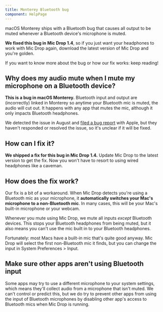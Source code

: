 ```yaml
---
title: Monterey Bluetooth bug
component: HelpPage
---
```



<Panel>

macOS Monterey ships with a Bluetooth bug that causes all output to be muted whenever a Bluetooth device's microphone is muted.

**We fixed this bug in Mic Drop 1.4**, so if you just want your headphones to work with Mic Drop again, <DownloadLink>download the latest version of Mic Drop</DownloadLink> and you're golden.

If you want to know more about the bug or how our fix works: keep reading!

## Why does my audio mute when I mute my microphone on a Bluetooth device?

**This is a bug in macOS Monterey.** Bluetooth input and output are (incorrectly) linked in Monterey so anytime your Bluetooth mic is muted, the audio will cut out. It happens with any app that mutes the mic, although it only impacts Bluetooth headphones.

We detected the issue in August and [filed a bug report](https://twitter.com/octopusthink/status/1431689504126078977) with Apple, but they haven't responded or resolved the issue, so it's unclear if it will be fixed.

## How can I fix it?

**We shipped a fix for this bug in Mic Drop 1.4.** Update Mic Drop to the latest version to get the fix. Now you won't have to resort to using wired headphones like a caveman.

## How does the fix work?

Our fix is a bit of a workaround. When Mic Drop detects you're using a Bluetooth mic as your microphone, it **automatically switches your Mac's microphone to a non-Bluetooth mic**. In many cases, this will be your Mac's built-in microphone or your webcam.

Whenever you mute using Mic Drop, we mute all inputs _except_ Bluetooth devices. This stops your Bluetooth headphones from being muted, but it also means you can't use the mic built in to your Bluetooth headphones.

Fortunately: most Macs have a built-in mic that's quite good anyway. Mic Drop will select the first non-Bluetooth mic it finds, but you can change the input in System Preferences > Input.

<!--
When testing, we found this solution effective for most users, but if it doesn't work for you, you can disable this behaviour with this command in the Terminal app: `defaults write com.octopusthink.Mic-Drop useBluetoothWorkaround -bool false`.
-->

## Make sure other apps aren't using Bluetooth input

Some apps may try to use a different microphone to your system settings, which means they'll collect audio from a microphone that isn't muted. We can't control or predict this, but we do try to prevent other apps from using the input of Bluetooth microphones by disabling other app's access to Bluetooth mics when Mic Drop is running.

</Panel>
